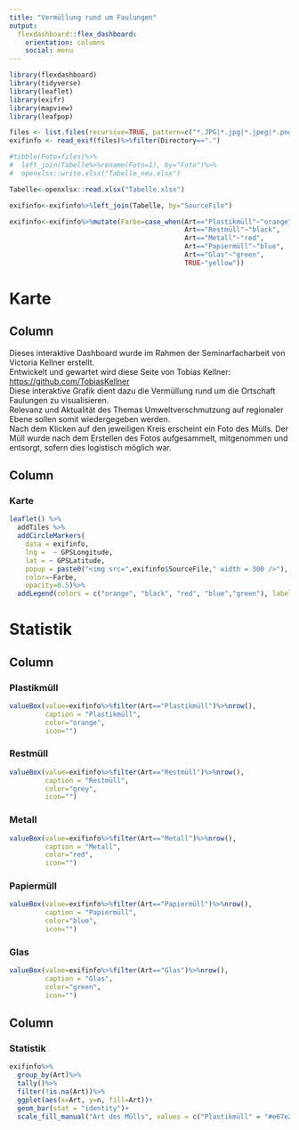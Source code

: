 ```yaml
---
title: "Vermüllung rund um Faulungen"
output: 
  flexdashboard::flex_dashboard:
    orientation: columns
    social: menu
---
```


```r
library(flexdashboard)
library(tidyverse)
library(leaflet)
library(exifr)
library(mapview)
library(leafpop)
```

```r
files <- list.files(recursive=TRUE, pattern=c("*.JPG|*.jpg|*.jpeg|*.png|*.PNG"), full.names=TRUE)
exifinfo <- read_exif(files)%>%filter(Directory==".")

#tibble(Foto=files)%>%
#  left_join(Tabelle%>%rename(Foto=1), by="Foto")%>%
#  openxlsx::write.xlsx("Tabelle_neu.xlsx")

Tabelle<-openxlsx::read.xlsx("Tabelle.xlsx")

exifinfo<-exifinfo%>%left_join(Tabelle, by="SourceFile")

exifinfo<-exifinfo%>%mutate(Farbe=case_when(Art=="Plastikmüll"~"orange",
                                            Art=="Restmüll"~"black",
                                            Art=="Metall"~"red",
                                            Art=="Papiermüll"~"blue",
                                            Art=="Glas"~"green",
                                            TRUE~"yellow"))
```

# Karte

## Column {.sidebar}

Dieses interaktive Dashboard wurde im Rahmen der Seminarfacharbeit von Victoria Kellner erstellt.\
Entwickelt und gewartet wird diese Seite von Tobias Kellner: 
[https://github.com/TobiasKellner](https://github.com/TobiasKellner)\
Diese interaktive Grafik dient dazu die Vermüllung rund um die Ortschaft Faulungen zu visualisieren.\
Relevanz und Aktualität des Themas Umweltverschmutzung auf regionaler Ebene sollen somit wiedergegeben werden.\
Nach dem Klicken auf den jeweiligen Kreis erscheint ein Foto des Mülls. Der Müll wurde nach dem Erstellen des Fotos aufgesammelt, mitgenommen und entsorgt, sofern dies logistisch möglich war.

## Column {data-width=650}

### Karte

```r
leaflet() %>%
  addTiles %>%
  addCircleMarkers(
    data = exifinfo,
    lng =  ~ GPSLongitude,
    lat = ~ GPSLatitude, 
    popup = paste0("<img src=",exifinfo$SourceFile," width = 300 />"),
    color=~Farbe,
    opacity=0.5)%>%
  addLegend(colors = c("orange", "black", "red", "blue","green"), labels = c("Plastikmüll","Restmüll","Metall","Papiermüll","Glasmüll"))
```


# Statistik

## Column {data-width=100}

### Plastikmüll {.value-box}
```r
valueBox(value=exifinfo%>%filter(Art=="Plastikmüll")%>%nrow(),
         caption = "Plastikmüll",
         color="orange",
         icon="")
```

### Restmüll {.value-box}
```r
valueBox(value=exifinfo%>%filter(Art=="Restmüll")%>%nrow(),
         caption = "Restmüll",
         color="grey",
         icon="")
```

### Metall {.value-box}
```r
valueBox(value=exifinfo%>%filter(Art=="Metall")%>%nrow(),
         caption = "Metall",
         color="red",
         icon="")
```

### Papiermüll {.value-box}
```r
valueBox(value=exifinfo%>%filter(Art=="Papiermüll")%>%nrow(),
         caption = "Papiermüll",
         color="blue",
         icon="")
```

### Glas {.value-box}
```r
valueBox(value=exifinfo%>%filter(Art=="Glas")%>%nrow(),
         caption = "Glas",
         color="green",
         icon="")
```


## Column {data-width=425}

### Statistik
```r
exifinfo%>%
  group_by(Art)%>%
  tally()%>%
  filter(!is.na(Art))%>%
  ggplot(aes(x=Art, y=n, fill=Art))+
  geom_bar(stat = "identity")+ 
  scale_fill_manual("Art des Mülls", values = c("Plastikmüll" = "#e67e22", "Restmüll" = "#707b7c", "Metall" = "#b03a2e","Papiermüll" = "#3498db","Glas" = "#2ecc71"))
```